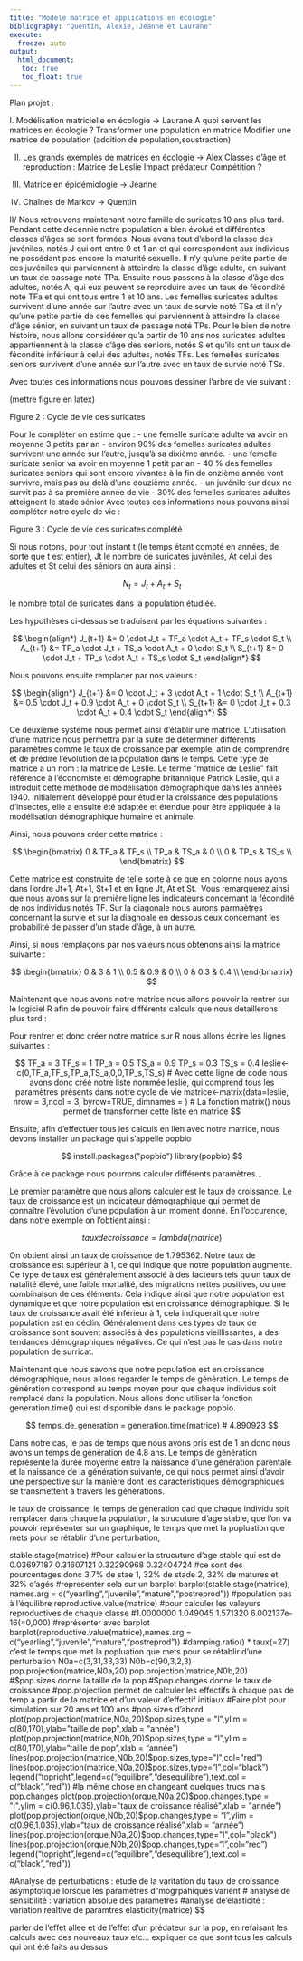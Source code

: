 ```yaml
---
title: "Modèle matrice et applications en écologie"
bibliography: "Quentin, Alexie, Jeanne et Laurane"
execute: 
  freeze: auto
output: 
  html_document:
   toc: true
   toc_float: true
---
```


Plan projet : 

I. Modélisation matricielle en écologie -> Laurane
A quoi servent les matrices en écologie ?
Transformer une population en matrice
Modifier une matrice de population (addition de population,soustraction)

II. Les grands exemples de matrices en écologie  -> Alex
Classes d’âge et reproduction : Matrice de Leslie
Impact prédateur
Compétition ?

III. Matrice en épidémiologie -> Jeanne

IV. Chaînes de Markov -> Quentin


II/ 
Nous retrouvons maintenant notre famille de suricates 10 ans plus tard. Pendant cette décennie notre population a bien évolué et 
différentes classes d’âges se sont formées. 
Nous avons tout d’abord la classe des juvéniles, notés J qui ont entre 0 et 1 an et qui correspondent aux individus ne possédant pas encore la maturité sexuelle. 
Il n’y qu’une petite partie de ces juvéniles qui parviennent à atteindre la classe d’âge adulte, en suivant un taux de passage noté TPa.
Ensuite nous passons à la classe d’âge des adultes, notés A, qui eux peuvent se reproduire avec un taux de fécondité noté TFa et qui ont tous entre 1 et 10 ans. 
Les femelles suricates adultes survivent d’une année sur l’autre avec un taux de survie noté TSa et il n’y qu’une petite partie de ces femelles qui 
parviennent à atteindre la classe d’âge sénior, en suivant un taux de passage noté TPs. 
Pour le bien de notre histoire, nous allons considérer qu’a partir de 10 ans nos suricates adultes appartiennent à la classe d’âge des seniors, notés S et qu’ils 
ont un taux de fécondité inférieur à celui des adultes, notés TFs.
Les femelles suricates seniors survivent d’une année sur l’autre avec un taux de survie noté TSs. 

Avec toutes ces informations nous pouvons dessiner l’arbre de vie suivant : 

(mettre figure en latex)

Figure 2 : Cycle de vie des suricates

Pour le compléter on estime que : 
-	une femelle suricate adulte va avoir en moyenne 3 petits par an
-	environ 90% des femelles suricates adultes survivent une année sur l’autre, jusqu’à sa dixième année. 
-	une femelle suricate senior va avoir en moyenne 1 petit par an 
-	40 % des femelles suricates seniors qui sont encore vivantes à la fin de onzième année vont survivre, mais pas au-delà d’une douzième année.
-	un juvénile sur deux ne survit pas à sa première année de vie
-	30% des femelles suricates adultes atteignent le stade sénior 
Avec toutes ces informations nous pouvons ainsi compléter notre cycle de vie :

Figure 3 : Cycle de vie des suricates complété 

Si nous notons, pour tout instant t (le temps étant compté en années, de sorte que t est entier), Jt le nombre de suricates juvéniles, 
At celui des adultes et St celui des séniors on aura ainsi :

$$
N_t = J_t + A_t + S_t
$$

le nombre total de suricates dans la population étudiée.
 
Les hypothèses ci-dessus se traduisent par les équations suivantes : 

$$
\begin{align*}
J_{t+1} &= 0 \cdot J_t + TF_a \cdot A_t + TF_s \cdot S_t \\
A_{t+1} &= TP_a \cdot J_t + TS_a \cdot A_t + 0 \cdot S_t \\
S_{t+1} &= 0 \cdot J_t + TP_s \cdot A_t + TS_s \cdot S_t
\end{align*}
$$

Nous pouvons ensuite remplacer par nos valeurs : 

$$
\begin{align*}
J_{t+1} &= 0 \cdot J_t + 3 \cdot A_t + 1 \cdot S_t \\
A_{t+1} &= 0.5 \cdot J_t + 0.9 \cdot A_t + 0 \cdot S_t \\
S_{t+1} &= 0 \cdot J_t + 0.3 \cdot A_t + 0.4 \cdot S_t
\end{align*}
$$

Ce deuxième systeme nous permet ainsi d'établir une matrice.
L'utilisation d'une matrice nous permettra par la suite de déterminer différents paramètres comme le taux de croissance par exemple,
afin de comprendre et de prédire l'évolution de la population dans le temps.
Cette type de matrice a un nom : la matrice de Leslie. 
Le terme "matrice de Leslie" fait référence à l'économiste et démographe britannique Patrick Leslie, qui a introduit cette méthode de 
modélisation démographique dans les années 1940. Initialement développé pour étudier la croissance des populations d'insectes,
elle a ensuite été adaptée et étendue pour être appliquée à la modélisation démographique humaine et animale.

Ainsi, nous pouvons créer cette matrice : 

$$
\begin{bmatrix}
0 & TF_a & TF_s \\
TP_a & TS_a & 0 \\
0 & TP_s & TS_s \\
\end{bmatrix}
$$

Cette matrice est construite de telle sorte à ce que en colonne nous ayons dans l'ordre Jt+1, At+1, St+1 et en ligne Jt, At et St. 
Vous remarquerez ainsi que nous avons sur la première ligne les indicateurs concernant la fécondité de nos individus notés TF.
Sur la diagonale nous aurons parmaètres concernant la survie et sur la diagnoale en dessous ceux concernant les probabilité de passer
d'un stade d'âge, à un autre. 

Ainsi, si nous remplaçons par nos valeurs nous obtenons ainsi la matrice suivante :  

$$
\begin{bmatrix}
0 & 3 & 1 \\
0.5 & 0.9 & 0 \\
0 & 0.3 & 0.4 \\
\end{bmatrix}
$$

Maintenant que nous avons notre matrice nous allons pouvoir la rentrer sur le logiciel R afin de pouvoir faire différents calculs 
que nous detaillerons plus tard : 

Pour rentrer et donc créer notre matrice sur R nous allons écrire les lignes suivantes : 

$$
TF_a = 3
TF_s = 1
TP_a = 0.5
TS_a = 0.9
TP_s = 0.3
TS_s = 0.4
leslie<-c(0,TF_a,TF_s,TP_a,TS_a,0,0,TP_s,TS_s) 
# Avec cette ligne de code nous avons donc créé notre liste nommée leslie, qui comprend tous les paramètres présents dans notre cycle de vie
matrice<-matrix(data=leslie, nrow = 3,ncol = 3, byrow=TRUE, dimnames = ) 
# La fonction matrix() nous permet de transformer cette liste en matrice
$$ 

Ensuite, afin d'effectuer tous les calculs en lien avec notre matrice, nous devons installer un package qui s'appelle popbio

$$
install.packages("popbio")
library(popbio)
$$

Grâce à ce package nous pourrons calculer différents paramètres...

Le premier paramètre que nous allons calculer est le taux de croissance. 
Le taux de croissance est un indicateur démographique qui permet de connaître l'évolution d'une population à un moment donné. 
En l'occurence, dans notre exemple on l'obtient ainsi : 

$$
taux de croissance = lambda(matrice)
$$

On obtient ainsi un taux de croissance de 1.795362. 
Notre taux de croissance est supérieur à 1, ce qui indique que notre population augmente. 
Ce type de taux est généralement associé à des facteurs tels qu'un taux de natalité élevé, une faible mortalité, des migrations nettes positives,
ou une combinaison de ces éléments. Cela indique ainsi que notre population est dynamique et que notre population est en croissance démographique. 
Si le taux de croissance avait été inférieur à 1, cela indiquerait que notre population est en déclin. 
Généralement dans ces types de taux de croissance sont souvent associés à des populations vieillissantes, à des tendances démographiques négatives.
Ce qui n'est pas le cas dans notre population de surricat. 

Maintenant que nous savons que notre population est en croissance démographique, nous allons regarder le temps de génération. 
Le temps de génération correspond au temps moyen pour que chaque individus soit remplacé dans la population. 
Nous allons donc utiliser la fonction generation.time() qui est disponible dans le package popbio. 

$$
temps_de_generation = generation.time(matrice)
# 4.890923
$$

Dans notre cas, le pas de temps que nous avons pris est de 1 an donc nous avons un temps de génération de 4.8 ans.
Le temps de génération représente la durée moyenne entre la naissance d'une génération parentale et la naissance de la génération suivante, 
ce qui nous permet ainsi d'avoir une perspective sur la manière dont les caractéristiques démographiques se transmettent à travers les générations.






le taux de croissance, le temps de génération cad que chaque individu soit remplacer dans chaque la population, 
la strucuture d'age stable, que l'on va pouvoir représenter sur un graphique, le temps que met la popluation que mets pour se rétablir d'une perturbation, 



stable.stage(matrice)
#Pour calculer la strucuture d'age stable qui est de 0.03697187 0.31607121 0.32290968 0.32404724
#ce sont des pourcentages donc 3,7% de stae 1, 32% de stade 2, 32% de matures et 32% d'agés
#representer cela sur un barplot 
barplot(stable.stage(matrice), names.arg = c("yearling","juvenile","mature","postreprod"))
#population pas à l'équilibre 
reproductive.value(matrice)
#pour calculer les valeyurs reproductives de chaque classe 
#1.0000000 1.049045 1.571320 6.002137e-16(=0,000)
#représenter avec barplot 
barplot(reproductive.value(matrice),names.arg = c("yearling","juvenile","mature","postreprod"))
#damping.ratio() * taux(=27) c'est le temps que met la popluation que mets pour se rétablir d'une perturbation
N0a=c(3,31,33,33)
N0b=c(90,3,2,3)
pop.projection(matrice,N0a,20)
pop.projection(matrice,N0b,20)
#$pop.sizes donne la taille de la pop
#$pop.changes donne le taux de croissance 
#pop.projection permet de calculer les effectifs à chaque pas de temp a partir de la matrice et d'un valeur d'effectif initiaux
#Faire plot pour simulation sur 20 ans et 100 ans
#pop.sizes d'abord
plot(pop.projection(matrice,N0a,20)$pop.sizes,type = "l",ylim = c(80,170),ylab="taille de pop",xlab = "année")
plot(pop.projection(matrice,N0b,20)$pop.sizes,type = "l",ylim = c(80,170),ylab="taille de pop",xlab = "année")
lines(pop.projection(matrice,N0b,20)$pop.sizes,type="l",col="red")
lines(pop.projection(matrice,N0a,20)$pop.sizes,type="l",col="black")
legend("topright",legend=c("equilibre","desequilibre"),text.col = c("black","red"))
#la même chose en changeant quelques trucs mais pop.changes
plot(pop.projection(orque,N0a,20)$pop.changes,type = "l",ylim = c(0.96,1.035),ylab="taux de croissance réalisé",xlab = "année")
plot(pop.projection(orque,N0b,20)$pop.changes,type = "l",ylim = c(0.96,1.035),ylab="taux de croissance réalisé",xlab = "année")
lines(pop.projection(orque,N0a,20)$pop.changes,type="l",col="black")
lines(pop.projection(orque,N0b,20)$pop.changes,type="l",col="red")
legend("topright",legend=c("equilibre","desequilibre"),text.col = c("black","red"))

#Analyse de perturbations : étude de la varitation du taux de croissance asymptotique lorsque les paramètres d"mogrpahiques varient
# analyse de sensibilité : variation absolue des parametres
#analyse de'élasticité : variation realtive de paramtres
elasticity(matrice)
$$

parler de l'effet allee et de l'effet d'un prédateur sur la pop, en refaisant les calculs avec des nouveaux taux etc...
expliquer ce que sont tous les calculs qui ont été faits au dessus 